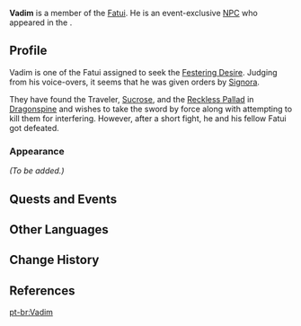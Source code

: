{{Meta
<!-- Remove this template after adding the missing info -->
|missing_NPC_profile  = yes
}}
{{Character Infobox
|type             = Event NPC
|image            = NPC Vadim.png
|region           = Snezhnaya
|location         = Mondstadt
|affiliation      = Fatui

|voiceEN          = {{w|Kellen Goff}}<ref>Twitter: [https://twitter.com/kellengoff/status/1336564477479686144 EN VA Self Announcement] ([https://web.archive.org/web/20220126171613/https://twitter.com/kellengoff/status/1336564477479686144 Archived])</ref>
|voiceCN          = 
|voiceJP          = 
|voiceKR          = 
}}
'''Vadim''' is a member of the [[Fatui]]. He is an event-exclusive [[NPC]] who appeared in the {{Quest|Uninvited Guests}}.

==Profile==
Vadim is one of the Fatui assigned to seek the [[Festering Desire]]. Judging from his voice-overs, it seems that he was given orders  by [[Signora]].

They have found the Traveler, [[Sucrose]], and the [[Reckless Pallad]] in [[Dragonspine]] and wishes to take the sword by force along with attempting to kill them for interfering. However, after a short fight, he and his fellow Fatui got defeated.

===Appearance===
''(To be added.)''

==Quests and Events==
{{Quests and Events}}

==Other Languages==
{{Other Languages|default_hidden = 1
|en      = Vadim
|zhs     = 瓦京
|zhs_rm  = Wǎjīng
|zht     = 瓦京
|zht_rm  = Wǎjīng
|ja      = ヴァディム
|ja_rm   = Vadimu
|ko      = 바딤
|es      = Vadim
|fr      = Vadim
|ru      = Вадим
|th      = Vadim
|vi      = Vadim
|de      = Vadim
|id      = Vadim
|pt      = Vadim
|tr      = Vadim
|it      = Vadim
}}

==Change History==
{{Change History|1.2}}

==References==
{{Reflist}}

[[pt-br:Vadim]]